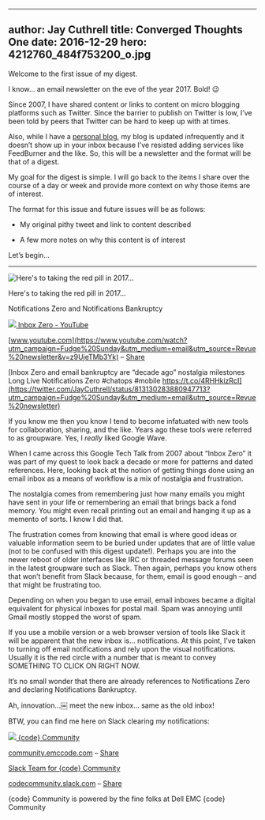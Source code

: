 
---
author: Jay Cuthrell
title: Converged Thoughts One 
date: 2016-12-29
hero: 4212760_484f753200_o.jpg 
---

Welcome to the first issue of my digest.  

I know… an email newsletter on the eve of the year 2017. Bold! :wink:

Since 2007, I have shared content or links to content on micro blogging
platforms such as Twitter. Since the barrier to publish on Twitter is low,
I’ve been told by peers that Twitter can be hard to keep up with at times.

Also, while I have a [personal blog](http://jaycuthrell.com/blog?utm_campaign=Fudge%20Sunday&utm_medium=email&utm_source=Revue%20newsletter), my blog is updated infrequently and it doesn’t show up in your inbox because I’ve resisted adding services like FeedBurner and the like. So, this will be a newsletter and the format will be that of a digest.

My goal for the digest is simple. I will go back to the items I share over the
course of a day or week and provide more context on why those items are of
interest.  

The format for this issue and future issues will be as follows:

  * My original pithy tweet and link to content described  

  * A few more notes on why this content is of interest  

Let’s begin…  
  
* * *  
  
![Here's to taking the red pill in 2017... ](./index_files/Screenshot_from_2016-09-15_10-18-08.png)

Here's to taking the red pill in 2017...  
  
Notifications Zero and Notifications Bankruptcy  
  
[![](./index_files/hqdefault.jpg) ](https://www.youtube.com/watch?utm_campaign=Fudge%20Sunday&utm_medium=email&utm_source=Revue%20newsletter&v=z9UjeTMb3Yk)[Inbox Zero - YouTube](https://www.youtube.com/watch?utm_campaign=Fudge%20Sunday&utm_medium=email&utm_source=Revue%20newsletter&v=z9UjeTMb3Yk)

[www.youtube.com](https://www.youtube.com/watch?utm_campaign=Fudge%20Sunday&utm_medium=email&utm_source=Revue%20newsletter&v=z9UjeTMb3Yk) – [Share](http://rev.vu/beY5R?utm_campaign=Issue&utm_content=share&utm_medium=email&utm_source=Fudge+Sunday)

[Inbox Zero and email bankruptcy are “decade ago” nostalgia milestones Long Live Notifications Zero #chatops #mobile https://t.co/4RHHkizRcI](https://twitter.com/JayCuthrell/status/813130283880947713?utm_campaign=Fudge%20Sunday&utm_medium=email&utm_source=Revue%20newsletter)  
  
If you know me then you know I tend to become infatuated with new tools for
collaboration, sharing, and the like. Years ago these tools were referred to
as groupware. Yes, I _really_ liked Google Wave.

When I came across this Google Tech Talk from 2007 about “Inbox Zero” it was
part of my quest to look back a decade or more for patterns and dated
references. Here, looking back at the notion of getting things done using an
email inbox as a means of workflow is a mix of nostalgia and frustration.

The nostalgia comes from remembering just how many emails you might have sent
in your life or remembering an email that brings back a fond memory. You might
even recall printing out an email and hanging it up as a memento of sorts. I
know I did that.

The frustration comes from knowing that email is where good ideas or valuable
information seem to be buried under updates that are of little value (not to
be confused with this digest update!). Perhaps you are into the newer reboot
of older interfaces like IRC or threaded message forums seen in the latest
groupware such as Slack. Then again, perhaps you know others that won’t
benefit from Slack because, for them, email is good enough – and that might be
frustrating too.

Depending on when you began to use email, email inboxes became a digital
equivalent for physical inboxes for postal mail. Spam was annoying until Gmail
mostly stopped the worst of spam.

If you use a mobile version or a web browser version of tools like Slack it
will be apparent that the new inbox is… notifications. At this point, I’ve
taken to turning off email notifications and rely upon the visual
notifications. Usually it is the red circle with a number that is meant to
convey SOMETHING TO CLICK ON RIGHT NOW.

It’s no small wonder that there are already references to Notifications Zero
and declaring Notifications Bankruptcy.

Ah, innovation…￼ meet the new inbox… same as the old inbox!

BTW, you can find me here on Slack clearing my notifications:  
  
[![](./index_files/binary_code.jpg) ](http://community.emccode.com/?utm_campaign=Fudge%20Sunday&utm_medium=email&utm_source=Revue%20newsletter)[{code} Community](http://community.emccode.com/?utm_campaign=Fudge%20Sunday&utm_medium=email&utm_source=Revue%20newsletter)

[community.emccode.com](http://community.emccode.com/?utm_campaign=Fudge%20Sunday&utm_medium=email&utm_source=Revue%20newsletter) – [Share](http://rev.vu/M96y5?utm_campaign=Issue&utm_content=share&utm_medium=email&utm_source=Fudge+Sunday)  
  
[Slack Team for {code} Community](https://codecommunity.slack.com/?utm_campaign=Fudge%20Sunday&utm_medium=email&utm_source=Revue%20newsletter)

[codecommunity.slack.com](https://codecommunity.slack.com/?utm_campaign=Fudge%20Sunday&utm_medium=email&utm_source=Revue%20newsletter) – [Share](http://rev.vu/9OxQo?utm_campaign=Issue&utm_content=share&utm_medium=email&utm_source=Fudge+Sunday)

{code} Community is powered by the fine folks at Dell EMC {code} Community  
